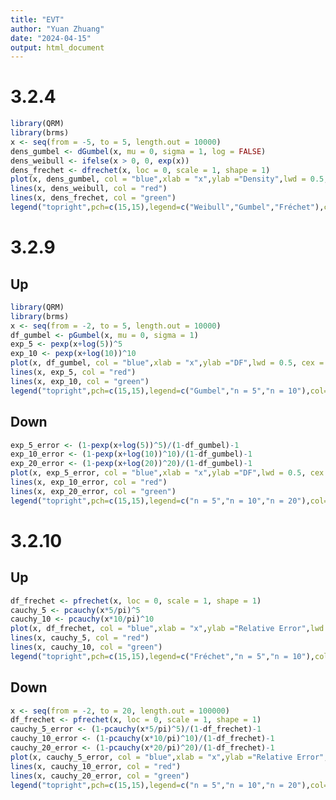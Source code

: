 ```yaml
---
title: "EVT"
author: "Yuan Zhuang"
date: "2024-04-15"
output: html_document
---
```

# 3.2.4

```r
library(QRM)
library(brms)
x <- seq(from = -5, to = 5, length.out = 10000)
dens_gumbel <- dGumbel(x, mu = 0, sigma = 1, log = FALSE)
dens_weibull <- ifelse(x > 0, 0, exp(x))
dens_frechet <- dfrechet(x, loc = 0, scale = 1, shape = 1)
plot(x, dens_gumbel, col = "blue",xlab = "x",ylab ="Density",lwd = 0.5, cex = 0.25, ylim = c(0,1))
lines(x, dens_weibull, col = "red")
lines(x, dens_frechet, col = "green")
legend("topright",pch=c(15,15),legend=c("Weibull","Gumbel","Fréchet"),col=c("red","blue","green"),bty="n")
```

# 3.2.9
## Up
```r
library(QRM)
library(brms)
x <- seq(from = -2, to = 5, length.out = 10000)
df_gumbel <- pGumbel(x, mu = 0, sigma = 1)
exp_5 <- pexp(x+log(5))^5
exp_10 <- pexp(x+log(10))^10
plot(x, df_gumbel, col = "blue",xlab = "x",ylab ="DF",lwd = 0.5, cex = 0.25, ylim = c(0,1))
lines(x, exp_5, col = "red")
lines(x, exp_10, col = "green")
legend("topright",pch=c(15,15),legend=c("Gumbel","n = 5","n = 10"),col=c("blue","red","green"),bty="n")
```

## Down
```r
exp_5_error <- (1-pexp(x+log(5))^5)/(1-df_gumbel)-1
exp_10_error <- (1-pexp(x+log(10))^10)/(1-df_gumbel)-1
exp_20_error <- (1-pexp(x+log(20))^20)/(1-df_gumbel)-1
plot(x, exp_5_error, col = "blue",xlab = "x",ylab ="DF",lwd = 0.5, cex = 0.25, ylim = c(0,0.08))
lines(x, exp_10_error, col = "red")
lines(x, exp_20_error, col = "green")
legend("topright",pch=c(15,15),legend=c("n = 5","n = 10","n = 20"),col=c("blue","red","green"),bty="n")
```

# 3.2.10
## Up
```r
df_frechet <- pfrechet(x, loc = 0, scale = 1, shape = 1)
cauchy_5 <- pcauchy(x*5/pi)^5
cauchy_10 <- pcauchy(x*10/pi)^10
plot(x, df_frechet, col = "blue",xlab = "x",ylab ="Relative Error",lwd = 0.5, cex = 0.25, ylim = c(0,1))
lines(x, cauchy_5, col = "red")
lines(x, cauchy_10, col = "green")
legend("topright",pch=c(15,15),legend=c("Fréchet","n = 5","n = 10"),col=c("blue","red","green"),bty="n")
```

## Down
```r
x <- seq(from = -2, to = 20, length.out = 100000)
df_frechet <- pfrechet(x, loc = 0, scale = 1, shape = 1)
cauchy_5_error <- (1-pcauchy(x*5/pi)^5)/(1-df_frechet)-1
cauchy_10_error <- (1-pcauchy(x*10/pi)^10)/(1-df_frechet)-1
cauchy_20_error <- (1-pcauchy(x*20/pi)^20)/(1-df_frechet)-1
plot(x, cauchy_5_error, col = "blue",xlab = "x",ylab ="Relative Error",lwd = 0.5, cex = 0.25, xlim = c(0,20), ylim = c(-0.08,0.02))
lines(x, cauchy_10_error, col = "red")
lines(x, cauchy_20_error, col = "green")
legend("topright",pch=c(15,15),legend=c("n = 5","n = 10","n = 20"),col=c("blue","red","green"),bty="n")
```

